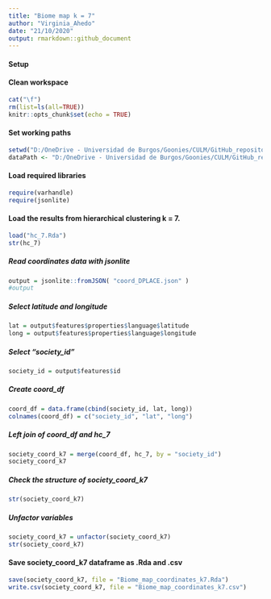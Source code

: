 ```yaml
---
title: "Biome map k = 7"
author: "Virginia_Ahedo"
date: "21/10/2020"
output: rmarkdown::github_document
---
```


#### Setup
#### Clean workspace
```r
cat("\f")
rm(list=ls(all=TRUE))
knitr::opts_chunk$set(echo = TRUE)
```

#### Set working paths
```r
setwd("D:/OneDrive - Universidad de Burgos/Goonies/CULM/GitHub_repository/Lets-go-Fishing")
dataPath <- "D:/OneDrive - Universidad de Burgos/Goonies/CULM/GitHub_repository/Lets-go-Fishing"
```

#### Load required libraries
```r
require(varhandle)
require(jsonlite)
```

#### Load the results from hierarchical clustering k = 7.
```r
load("hc_7.Rda")
str(hc_7)
```

##### Read coordinates data with jsonlite
```r
output = jsonlite::fromJSON( "coord_DPLACE.json" )
#output
```
##### Select latitude and longitude
```r
lat = output$features$properties$language$latitude
long = output$features$properties$language$longitude
```

##### Select "society_id"
```r
society_id = output$features$id
```

##### Create coord_df
```r
coord_df = data.frame(cbind(society_id, lat, long))
colnames(coord_df) = c("society_id", "lat", "long")
```

##### Left join of coord_df and hc_7
```r
society_coord_k7 = merge(coord_df, hc_7, by = "society_id")
society_coord_k7
```

##### Check the structure of society_coord_k7
```r
str(society_coord_k7)
```
##### Unfactor variables
```r
society_coord_k7 = unfactor(society_coord_k7)
str(society_coord_k7)
```
#### Save society_coord_k7 dataframe as .Rda and .csv
```r
save(society_coord_k7, file = "Biome_map_coordinates_k7.Rda")
write.csv(society_coord_k7, file = "Biome_map_coordinates_k7.csv")
```


